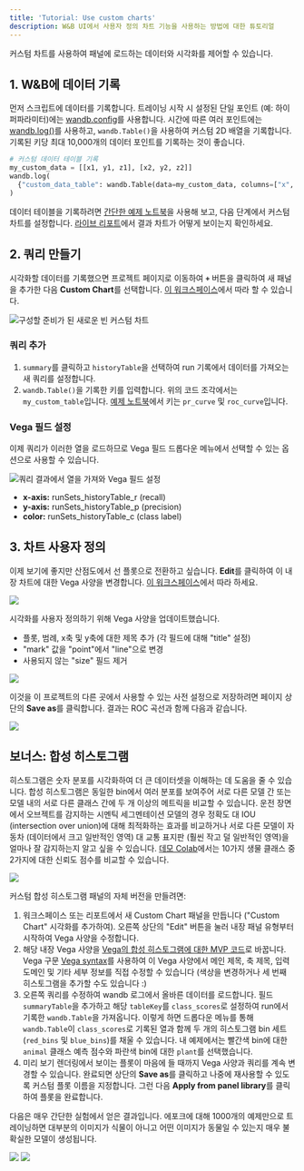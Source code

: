 ```yaml
---
title: 'Tutorial: Use custom charts'
description: W&B UI에서 사용자 정의 차트 기능을 사용하는 방법에 대한 튜토리얼
---
```


커스텀 차트를 사용하여 패널에 로드하는 데이터와 시각화를 제어할 수 있습니다.

## 1. W&B에 데이터 기록

먼저 스크립트에 데이터를 기록합니다. 트레이닝 시작 시 설정된 단일 포인트 (예: 하이퍼파라미터)에는 [wandb.config](/ko/models/track/config/)를 사용합니다. 시간에 따른 여러 포인트에는 [wandb.log()](/ko/models/track/log/)를 사용하고, `wandb.Table()`을 사용하여 커스텀 2D 배열을 기록합니다. 기록된 키당 최대 10,000개의 데이터 포인트를 기록하는 것이 좋습니다.

```python
# 커스텀 데이터 테이블 기록
my_custom_data = [[x1, y1, z1], [x2, y2, z2]]
wandb.log(
  {"custom_data_table": wandb.Table(data=my_custom_data, columns=["x", "y", "z"])}
)
```

데이터 테이블을 기록하려면 [간단한 예제 노트북](https://bit.ly/custom-charts-colab)을 사용해 보고, 다음 단계에서 커스텀 차트를 설정합니다. [라이브 리포트](https://app.wandb.ai/demo-team/custom-charts/reports/Custom-Charts--VmlldzoyMTk5MDc)에서 결과 차트가 어떻게 보이는지 확인하세요.

## 2. 쿼리 만들기

시각화할 데이터를 기록했으면 프로젝트 페이지로 이동하여 **`+`** 버튼을 클릭하여 새 패널을 추가한 다음 **Custom Chart**를 선택합니다. [이 워크스페이스](https://app.wandb.ai/demo-team/custom-charts)에서 따라 할 수 있습니다.

<Frame>
    <img src="/images/app_ui/create_a_query.png" alt="구성할 준비가 된 새로운 빈 커스텀 차트"  />
</Frame>

### 쿼리 추가

1. `summary`를 클릭하고 `historyTable`을 선택하여 run 기록에서 데이터를 가져오는 새 쿼리를 설정합니다.
2. `wandb.Table()`을 기록한 키를 입력합니다. 위의 코드 조각에서는 `my_custom_table`입니다. [예제 노트북](https://bit.ly/custom-charts-colab)에서 키는 `pr_curve` 및 `roc_curve`입니다.

### Vega 필드 설정

이제 쿼리가 이러한 열을 로드하므로 Vega 필드 드롭다운 메뉴에서 선택할 수 있는 옵션으로 사용할 수 있습니다.

<Frame>
    <img src="/images/app_ui/set_vega_fields.png" alt="쿼리 결과에서 열을 가져와 Vega 필드 설정"  />
</Frame>

* **x-axis:** runSets_historyTable_r (recall)
* **y-axis:** runSets_historyTable_p (precision)
* **color:** runSets_historyTable_c (class label)

## 3. 차트 사용자 정의

이제 보기에 좋지만 산점도에서 선 플롯으로 전환하고 싶습니다. **Edit**를 클릭하여 이 내장 차트에 대한 Vega 사양을 변경합니다. [이 워크스페이스](https://app.wandb.ai/demo-team/custom-charts)에서 따라 하세요.

<Frame>
    <img src="/images/general/custom-charts-1.png"  />
</Frame>

시각화를 사용자 정의하기 위해 Vega 사양을 업데이트했습니다.

* 플롯, 범례, x축 및 y축에 대한 제목 추가 (각 필드에 대해 "title" 설정)
* "mark" 값을 "point"에서 "line"으로 변경
* 사용되지 않는 "size" 필드 제거

<Frame>
    <img src="/images/app_ui/customize_vega_spec_for_pr_curve.png"  />
</Frame>

이것을 이 프로젝트의 다른 곳에서 사용할 수 있는 사전 설정으로 저장하려면 페이지 상단의 **Save as**를 클릭합니다. 결과는 ROC 곡선과 함께 다음과 같습니다.

<Frame>
    <img src="/images/general/custom-charts-2.png"  />
</Frame>

## 보너스: 합성 히스토그램

히스토그램은 숫자 분포를 시각화하여 더 큰 데이터셋을 이해하는 데 도움을 줄 수 있습니다. 합성 히스토그램은 동일한 bin에서 여러 분포를 보여주어 서로 다른 모델 간 또는 모델 내의 서로 다른 클래스 간에 두 개 이상의 메트릭을 비교할 수 있습니다. 운전 장면에서 오브젝트를 감지하는 시멘틱 세그멘테이션 모델의 경우 정확도 대 IOU (intersection over union)에 대해 최적화하는 효과를 비교하거나 서로 다른 모델이 자동차 (데이터에서 크고 일반적인 영역) 대 교통 표지판 (훨씬 작고 덜 일반적인 영역)을 얼마나 잘 감지하는지 알고 싶을 수 있습니다. [데모 Colab](https://bit.ly/custom-charts-colab)에서는 10가지 생물 클래스 중 2가지에 대한 신뢰도 점수를 비교할 수 있습니다.

<Frame>
    <img src="/images/app_ui/composite_histograms.png"  />
</Frame>

커스텀 합성 히스토그램 패널의 자체 버전을 만들려면:

1. 워크스페이스 또는 리포트에서 새 Custom Chart 패널을 만듭니다 ("Custom Chart" 시각화를 추가하여). 오른쪽 상단의 "Edit" 버튼을 눌러 내장 패널 유형부터 시작하여 Vega 사양을 수정합니다.
2. 해당 내장 Vega 사양을 [Vega의 합성 히스토그램에 대한 MVP 코드](https://gist.github.com/staceysv/9bed36a2c0c2a427365991403611ce21)로 바꿉니다. Vega 구문 [Vega syntax](https://vega.github.io/)를 사용하여 이 Vega 사양에서 메인 제목, 축 제목, 입력 도메인 및 기타 세부 정보를 직접 수정할 수 있습니다 (색상을 변경하거나 세 번째 히스토그램을 추가할 수도 있습니다 :)
3. 오른쪽 쿼리를 수정하여 wandb 로그에서 올바른 데이터를 로드합니다. 필드 `summaryTable`을 추가하고 해당 `tableKey`를 `class_scores`로 설정하여 run에서 기록한 `wandb.Table`을 가져옵니다. 이렇게 하면 드롭다운 메뉴를 통해 `wandb.Table`이 `class_scores`로 기록된 열과 함께 두 개의 히스토그램 bin 세트 (`red_bins` 및 `blue_bins`)를 채울 수 있습니다. 내 예제에서는 빨간색 bin에 대한 `animal` 클래스 예측 점수와 파란색 bin에 대한 `plant`를 선택했습니다.
4. 미리 보기 렌더링에서 보이는 플롯이 마음에 들 때까지 Vega 사양과 쿼리를 계속 변경할 수 있습니다. 완료되면 상단의 **Save as**를 클릭하고 나중에 재사용할 수 있도록 커스텀 플롯 이름을 지정합니다. 그런 다음 **Apply from panel library**를 클릭하여 플롯을 완료합니다.

다음은 매우 간단한 실험에서 얻은 결과입니다. 에포크에 대해 1000개의 예제만으로 트레이닝하면 대부분의 이미지가 식물이 아니고 어떤 이미지가 동물일 수 있는지 매우 불확실한 모델이 생성됩니다.

<Frame>
    <img src="/images/general/custom-charts-3.png"  />
</Frame>

<Frame>
    <img src="/images/general/custom-charts-4.png"  />
</Frame>
